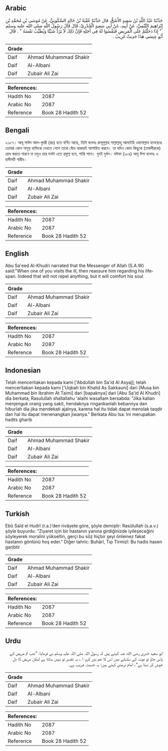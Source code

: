 ## Arabic


<div dir="rtl" lang="ar" style={{fontSize:'larger',backgroundColor:'#f8f9fa',padding:20}}>
حَدَّثَنَا عَبْدُ اللَّهِ بْنُ سَعِيدٍ الأَشَجُّ، قال حَدَّثَنَا عُقْبَةُ بْنُ خَالِدٍ السَّكُونِيُّ، عَنْ مُوسَى بْنِ مُحَمَّدِ بْنِ إِبْرَاهِيمَ التَّيْمِيِّ، عَنْ أَبِيهِ، عَنْ أَبِي سَعِيدٍ الْخُدْرِيِّ، قَالَ قَالَ رَسُولُ اللَّهِ صلى الله عليه وسلم ‏ "‏ إِذَا دَخَلْتُمْ عَلَى الْمَرِيضِ فَنَفِّسُوا لَهُ فِي أَجَلِهِ فَإِنَّ ذَلِكَ لاَ يَرُدُّ شَيْئًا وَيُطَيِّبُ نَفْسَهُ ‏"‏ ‏.‏ قَالَ أَبُو عِيسَى هَذَا حَدِيثٌ غَرِيبٌ ‏.‏
</div>
<div style={{backgroundColor:'#f8f9fa',padding:20, marginBottom: 10}}><table> <thead> <tr> <th>Grade</th> <th></th> </tr> </thead> <tbody> <tr><td>Daif</td><td>Ahmad Muhammad Shakir</td></tr><tr><td>Daif</td><td>Al-Albani</td></tr><tr><td>Daif</td><td>Zubair Ali Zai</td></tr></tbody></table><table> <thead> <tr> <th>References:</th> <th></th> </tr> </thead> <tbody><tr><td>Hadith No</td><td>2087</td></tr><tr><td>Arabic No</td><td>2087</td></tr><tr><td>Reference</td><td>Book 28 Hadith 52</td></tr></tbody></table></div>

## Bengali


<div dir="ltr" lang="bn" style={{fontSize:'larger',backgroundColor:'#f8f9fa',padding:20}}>
২০৮৭। আবূ সাঈদ আল-খুদরী (রাঃ) হতে বর্ণিত আছে, তিনি বলেনঃ রাসূলুল্লাহ সাল্লাল্লাহু আলাইহি ওয়াসাল্লাম বলেছেনঃ তোমরা কোন অসুস্থ ব্যক্তিকে দেখতে গেলে তাকে বেঁচে থাকারই আশান্বিত করবে। তা যদিও কোন কিছুকে (তাকদীরকে) রোধ করতে পারবে না তবুও তার মনটা এতে প্রফুল্ল হবে, শান্তি পাবে। খুবই দুর্বল। যঈফা (১৮৪) আবূ ঈসা বলেনঃ এ হাদীসটি গারীব।
</div>
<div style={{backgroundColor:'#f8f9fa',padding:20, marginBottom: 10}}><table> <thead> <tr> <th>Grade</th> <th></th> </tr> </thead> <tbody> <tr><td>Daif</td><td>Ahmad Muhammad Shakir</td></tr><tr><td>Daif</td><td>Al-Albani</td></tr><tr><td>Daif</td><td>Zubair Ali Zai</td></tr></tbody></table><table> <thead> <tr> <th>References:</th> <th></th> </tr> </thead> <tbody><tr><td>Hadith No</td><td>2087</td></tr><tr><td>Arabic No</td><td>2087</td></tr><tr><td>Reference</td><td>Book 28 Hadith 52</td></tr></tbody></table></div>

## English


<div dir="ltr" lang="en" style={{fontSize:'larger',backgroundColor:'#f8f9fa',padding:20}}>
Abu Sa'eed Al-Khudri narrated that the Messenger of Allah (S.A.W) said:"When one of you visits the ill, then reassure him regarding his lifespan. Indeed that will not repel anything, but it will comfort his soul
</div>
<div style={{backgroundColor:'#f8f9fa',padding:20, marginBottom: 10}}><table> <thead> <tr> <th>Grade</th> <th></th> </tr> </thead> <tbody> <tr><td>Daif</td><td>Ahmad Muhammad Shakir</td></tr><tr><td>Daif</td><td>Al-Albani</td></tr><tr><td>Daif</td><td>Zubair Ali Zai</td></tr></tbody></table><table> <thead> <tr> <th>References:</th> <th></th> </tr> </thead> <tbody><tr><td>Hadith No</td><td>2087</td></tr><tr><td>Arabic No</td><td>2087</td></tr><tr><td>Reference</td><td>Book 28 Hadith 52</td></tr></tbody></table></div>

## Indonesian


<div dir="ltr" lang="id" style={{fontSize:'larger',backgroundColor:'#f8f9fa',padding:20}}>
Telah menceritakan kepada kami ['Abdullah bin Sa'id Al Asyaj]; telah menceritakan kepada kami ['Uqbah bin Khalid As Sakkauni] dari [Musa bin Muhammad bin Ibrahim At Taimi] dari [bapaknya] dari [Abu Sa'id Al Khudri] dia berkata; Rasulullah shallallahu 'alaihi wasallam bersabda: "Jika kalian menjenguk orang yang sakit, hendaknya ringankanlah bebannya dan hiburlah dia jika mendekati ajalnya, karena hal itu tidak dapat menolak taqdir dan hal itu dapat menenangkan jiwanya." Berkata Abu Isa: Ini merupakan hadits gharib
</div>
<div style={{backgroundColor:'#f8f9fa',padding:20, marginBottom: 10}}><table> <thead> <tr> <th>Grade</th> <th></th> </tr> </thead> <tbody> <tr><td>Daif</td><td>Ahmad Muhammad Shakir</td></tr><tr><td>Daif</td><td>Al-Albani</td></tr><tr><td>Daif</td><td>Zubair Ali Zai</td></tr></tbody></table><table> <thead> <tr> <th>References:</th> <th></th> </tr> </thead> <tbody><tr><td>Hadith No</td><td>2087</td></tr><tr><td>Arabic No</td><td>2087</td></tr><tr><td>Reference</td><td>Book 28 Hadith 52</td></tr></tbody></table></div>

## Turkish


<div dir="ltr" lang="tr" style={{fontSize:'larger',backgroundColor:'#f8f9fa',padding:20}}>
Ebû Saîd el Hudrî (r.a.)’den rivâyete göre, şöyle demiştir: Rasûlullah (s.a.v.) şöyle buyurdu: “Ziyaret için bir hastanın yanına girdiğinizde iyileşeceğini söyleyerek moralini yükseltin, gerçi bu söz hiçbir şeyi önlemez fakat hastanın gönlünü hoş eder.” Diğer tahric: Buhârî, Tıp Tirmizî: Bu hadis hasen garibtir
</div>
<div style={{backgroundColor:'#f8f9fa',padding:20, marginBottom: 10}}><table> <thead> <tr> <th>Grade</th> <th></th> </tr> </thead> <tbody> <tr><td>Daif</td><td>Ahmad Muhammad Shakir</td></tr><tr><td>Daif</td><td>Al-Albani</td></tr><tr><td>Daif</td><td>Zubair Ali Zai</td></tr></tbody></table><table> <thead> <tr> <th>References:</th> <th></th> </tr> </thead> <tbody><tr><td>Hadith No</td><td>2087</td></tr><tr><td>Arabic No</td><td>2087</td></tr><tr><td>Reference</td><td>Book 28 Hadith 52</td></tr></tbody></table></div>

## Urdu


<div dir="rtl" lang="ur" style={{fontSize:'larger',backgroundColor:'#f8f9fa',padding:20}}>
ابو سعید خدری رضی الله عنہ کہتے ہیں کہ رسول اللہ صلی اللہ علیہ وسلم نے فرمایا: ”جب تم مریض کے پاس جاؤ تو موت کے سلسلے میں اس کا غم دور کرو ۱؎ یہ تقدیر تو نہیں بدلتا ہے لیکن مریض کا دل خوش کر دیتا ہے“۔ امام ترمذی کہتے ہیں: یہ حدیث غریب ہے۔
</div>
<div style={{backgroundColor:'#f8f9fa',padding:20, marginBottom: 10}}><table> <thead> <tr> <th>Grade</th> <th></th> </tr> </thead> <tbody> <tr><td>Daif</td><td>Ahmad Muhammad Shakir</td></tr><tr><td>Daif</td><td>Al-Albani</td></tr><tr><td>Daif</td><td>Zubair Ali Zai</td></tr></tbody></table><table> <thead> <tr> <th>References:</th> <th></th> </tr> </thead> <tbody><tr><td>Hadith No</td><td>2087</td></tr><tr><td>Arabic No</td><td>2087</td></tr><tr><td>Reference</td><td>Book 28 Hadith 52</td></tr></tbody></table></div>